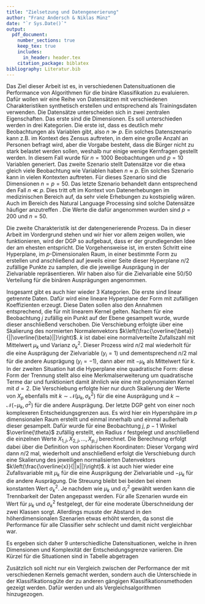 ```yaml
---
title: "Zielsetzung und Datengenerierung"
author: "Franz Andersch & Niklas Münz"
date: "`r Sys.Date()`"
output: 
  pdf_document:
    number_sections: true
    keep_tex: true
    includes:
      in_header: header.tex
    citation_package: biblatex
bibliography: Literatur.bib
---
```

Das Ziel dieser Arbeit ist es, in verschiedenen Datensituationen die Performance von \textit{SVM} Algorithmen für die binäre Klassifikation zu evaluieren. Dafür wollen wir eine Reihe von Datensätzen mit verschiedenen Charakteristiken synthetisch erstellen und entsprechend als Trainingsdaten verwenden. Die Datensätze unterscheiden sich in zwei zentralen Eigenschaften. Das erste sind die Dimensionen. Es soll unterschieden werden in drei Kategorien. Die erste ist, dass es deutlich mehr Beobachtungen als Variablen gibt, also $n \gg p$. Ein solches Datenszenario kann z.B. im Kontext des Zensus auftreten, in dem eine große Anzahl an Personen befragt wird, aber die Vorgabe besteht, dass die Bürger nicht zu stark belastet werden sollen, weshalb nur einige wenige Kernfragen gestellt werden. In diesem Fall wurde für $n=1000$ Beobachtungen und $p=10$ Variablen generiert. Das zweite Szenario stellt Datensätze vor die etwa gleich viele Beobachtung wie Variablen haben $n \approx p$. Ein solches Szenario kann in vielen Kontexten auftreten. Für dieses Szenario sind die Dimensionen $n=p=50$. Das letzte Szenario behandelt dann entsprechend den Fall $n \ll p$. Dies tritt oft im Kontext von Datenerhebungen im medizinischen Bereich auf, da sehr viele Erhebungen zu kostspielig wären. Auch im Bereich des Natural Language Processing sind solche Datensätze häufiger anzutreffen \parencite{scholzComparisonClassificationMethods2021}. Die Werte die dafür angenommen wurden sind $p=200$ und $n=50$.

Die zweite Charakteristik ist der datengenerierende Prozess. Da in dieser Arbeit \textit{SVM} im Vordergrund stehen und wir hier vor allem zeigen wollen, wie \textit{SVM} funktionieren, wird der DGP so aufgebaut, dass er der grundlegenden Idee der \textit{SVM} am ehesten entspricht. Die Vorgehensweise ist, im ersten Schritt eine Hyperplane, im $p$-Dimensionalen Raum, in einer bestimmte Form zu erstellen und anschließend auf jeweils einer Seite dieser Hyperplane $n/2$ zufällige Punkte zu samplen, die die jeweilige Ausprägung in der Zielvariable repräsentieren. Wir haben also für die Zielvariable eine 50/50 Verteilung für die binären Ausprägungen angenommen.

Insgesamt gibt es auch hier wieder 3 Kategorien. Die erste sind linear getrennte Daten. Dafür wird eine lineare Hyperplane der Form
\begin{align}
\beta_1 X_1+\beta_2 X_2 +...+\beta_{1-p} X_{p-1}= \beta_p X_p
\end{align}
mit zufälligen Koeffizienten erzeugt. Diese Daten sollen also den Annahmen entsprechend, die für \textit{SVM} mit linearem Kernel gelten. Nachem für eine Beobachtung $j$ zufällig ein Punkt auf der Ebene gesampelt wurde, wurde dieser anschließend verschoben. Die Verschiebung erfolgte über eine Skalierung des normierten Normalenvektors $k\left(\frac{\overline{\beta}}{||\overline{\beta}||}\right)$. $k$ ist dabei eine normalverteilte Zufallszahl mit Mittelwert $\mu_k$ und Varianz $\sigma^2_k$. Dieser Prozess wird $n/2$ mal wiederholt für die eine Ausprägung der Zielvariable ($y_i=1$) und dementsprechend $n/2$ mal für die andere Ausprägung ($y_i=-1$), dann aber mit $-\mu_k$ als Mittelwert für $k$.  \newline
In der zweiten Situation hat die Hyperplane eine quadratische Form:
\begin{align}
\beta_0+\beta_1 X_1 + \beta_2 X_1^2+\beta_3 X_2+\beta_4 X_2^2+...+\beta_{2p-2}X_{p-1}+\beta_{2p-1}X_{p-1}^2=\beta_{2p} X_p
\end{align}
diese Form der Trennung stellt also eine Merkmalserweiterung um quadratische Terme dar und funktioniert damit ähnlich wie eine \textit{SVM} mit polynomialen Kernel mit $d=2$. Die Verschiebung erfolgte hier nur durch Skalierung der Werte von $X_p$ ebenfalls mit $k\sim\mathcal{N}(\mu_k,\sigma^2_k)$ für die eine Ausprägung und $k\sim\mathcal{N}(-\mu_k,\sigma^2)$ für die andere Ausprägung.\newline 
Der letzte DGP geht von einer noch komplexeren Entscheidungsgrenzen aus. Es wird hier ein Hypershpäre im $p$ dimensionalen Raum erstellt und einmal innerhalb und einmal außerhalb dieser gesampelt. Dafür wurde für eine Beobachtung $j$, $p-1$ Winkel $\overline{\theta}$ zufällig erstellt, ein Radius $r$ festgelegt und anschließend die einzelnen Werte $X_{1,j},X_{2,j},...,X_{p,j}$ berechnet. Die Berechnung erfolgt dabei über die Definition von sphärischen Koordinaten:
\begin{align}
\begin{aligned}
		X_{1,j} &= r \cos(\theta_1)\\
		X_{2,j} &= r \sin(\theta_1)\cos(\theta_2)\\
		X_{3,j} &= r \sin(\theta_1)\sin(\theta_2)\cos(\theta_3)\\
		&\quad \vdots\\
		X_{p-1,j}&=r \sin(\theta_1)\ldots \sin(\theta_{p-2})\cos(\theta_{p-1})\\
		X_{p,j}&=r \sin(\theta_1)\ldots \sin(\theta_{p-2})\sin(\theta_{p-1})
	\end{aligned}
	\end{align}
Dieser Vorgang wird dann $n/2$ mal, wiederholt und anschließend erfolgt die Verschiebung durch eine Skalierung des jeweiligen normalisierten Datenvektors $k\left(\frac{\overline{x}}{||x||}\right)$. $k$ ist auch hier wieder eine Zufallsvariable mit $\mu_k$ für die eine Ausprägung der Zielvariable und $-\mu_k$ für die andere Ausprägung. Die Streuung bleibt bei beiden bei einem konstanten Wert $\sigma^2_k$. Je nachdem wie $\mu_k$ und $\sigma^2_r$ gewählt werden kann die Trennbarkeit der Daten angepasst werden. Für alle Szenarien wurde ein Wert für $\mu_k$ und $\sigma^2_k$ festgelegt, der für eine moderate Überschneidung der zwei Klassen sorgt. Allerdings musste der Abstand in den höherdimensionalen Szenarien etwas erhöht werden, da sonst die Performance für alle Classifier sehr schlecht und damit nicht vergleichbar war.

Es ergeben sich daher 9 unterschiedliche Datensituationen, welche in ihren Dimensionen und Komplexität der Entscheidungsgrenze variieren. Die Kürzel für die Situationen sind in Tabelle \ref{tab:datensituationen} abgetragen

\begin{table}[H]
\begin{center}
\begin{tabular}{ |c|c|c|c| }
 \hline
  & linear & polynomial & radial \\
 \hline
 $p \ll n$ & S1 & S2 & S3 \\
 \hline
 $p \approx n$ & S4 & S5 & S6 \\
 \hline
 $p \gg n$ & S7 & S8 & S9 \\
 \hline
\end{tabular}
\end{center}
\caption{Datenszenarien}
\label{tab:datensituationen}
\end{table}

Zusätzlich soll nicht nur ein Vergleich zwischen der Performance der \textit{SVM} mit verschiedenen Kernels gemacht werden, sondern auch die Unterschiede in der Klassifikationsgüte der \textit{SVM} zu anderen gängigen Klassifikationsmethoden gezeigt werden. Dafür werden \textit{regularized Logistic Regression} und \textit{k-nearest Neighbour} als Vergleichsalgorithmen hinzugezogen.